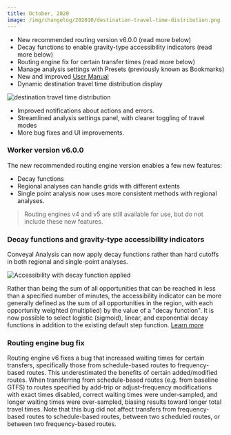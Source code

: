 ```yaml
---
title: October, 2020
image: /img/changelog/202010/destination-travel-time-distribution.png
---
```



- New recommended routing version v6.0.0 (read more below)
- Decay functions to enable gravity-type accessibility indicators (read more below)
- Routing engine fix for certain transfer times (read more below)
- Manage analysis settings with Presets (previously known as Bookmarks)
- New and improved [User Manual](https://docs.conveyal.com)
- Dynamic destination travel time distribution display

<!-- truncate -->

<Image src='/img/changelog/202010/destination-travel-time-distribution.png' alt='destination travel time distribution' />

- Improved notifications about actions and errors.
- Streamlined analysis settings panel, with clearer toggling of travel modes
- More bug fixes and UI improvements.

### Worker version v6.0.0

The new recommended routing engine version enables a few new features:

- Decay functions
- Regional analyses can handle grids with different extents
- Single point analysis now uses more consistent methods with regional analyses.

> Routing engines v4 and v5 are still available for use, but do not include these new features.

### Decay functions and gravity-type accessibility indicators

Conveyal Analysis can now apply decay functions rather than hard cutoffs in both regional and single-point analyses.

<Image alt='Accessibility with decay function applied' src='/img/changelog/202010/decay-access.png' />

Rather than being the sum of all opportunities that can be reached in less than a specified number of minutes, the accessibility indicator can be more generally defined as the sum of all opportunities in the region, with each opportunity weighted (multiplied) by the value of a "decay function". It is now possible to select logistic (sigmoid), linear, and exponential decay functions in addition to the existing default step function. [Learn more](https://docs.conveyal.com/learn-more/decay-functions)

### Routing engine bug fix

Routing engine v6 fixes a bug that increased waiting times for certain transfers, specifically those from schedule-based routes to frequency-based routes. This underestimated the benefits of certain added/modified routes. When transferring from schedule-based routes (e.g. from baseline GTFS) to routes specified by add-trip or adjust-frequency modifications with exact times disabled, correct waiting times were under-sampled, and longer waiting times were over-sampled, biasing results toward longer total travel times. Note that this bug did not affect transfers from frequency-based routes to schedule-based routes, between two scheduled routes, or between two frequency-based routes.

